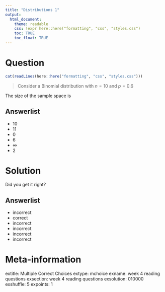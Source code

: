 ```yaml
---
title: "Distributions 1"
output:  
  html_document:
    theme: readable
    css: !expr here::here("formatting", "css", "styles.css")
    toc: TRUE
    toc_float: TRUE
---
```





Question
========

```r
cat(readLines(here::here("formatting", "css", "styles.css")))
```


> Consider a Binomial distribution with $n = 10$ and $p = 0.6$


The size of the sample space is


Answerlist
----------
* 10
* 11
* 0
* 6
* $\infty$
* 2




Solution
========

Did you get it right?


Answerlist
----------
* incorrect
* correct
* incorrect
* incorrect
* incorrect
* incorrect




Meta-information
================
extitle: Multiple Correct Choices
extype: mchoice
exname: week 4 reading questions
exsection: week 4 reading questions
exsolution: 010000
exshuffle: 5
expoints: 1
